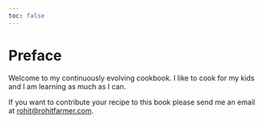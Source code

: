 ```yaml
---
toc: false
---
```

# Preface {.unnumbered}

Welcome to my continuously evolving cookbook. I like to cook for my kids and I am learning as much as I can.

If you want to contribute your recipe to this book please send me an email at [rohit@rohitfarmer.com](mailto:rohit@rohitfarmer.com).
